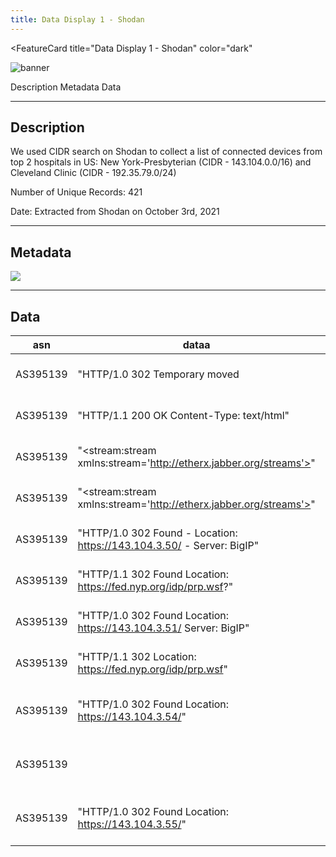 ```yaml
---
title: Data Display 1 - Shodan
---
```



<FeatureCard
  title="Data Display 1 - Shodan"
  color="dark"
  >

![banner](images/shodan.png)

</FeatureCard>

<AnchorLinks>
  <AnchorLink>Description</AnchorLink>
  <AnchorLink>Metadata</AnchorLink>
  <AnchorLink>Data</AnchorLink>

</AnchorLinks>

***

## Description

We used CIDR search on Shodan to collect a list of connected devices from top 2 hospitals in US: New York-Presbyterian (CIDR - 143.104.0.0/16) and Cleveland Clinic (CIDR - 192.35.79.0/24)

Number of Unique Records: 421

Date: Extracted from Shodan on October 3rd, 2021

***

## Metadata

![](images/metadata.png)

***

## Data

| asn | dataa | ip | ip_str | port | timestampp | hostnames | domains | area_code | city | country_code | country_code3 | country_name | dma_code | latitude | longitude | postal_code | region_code | opts | org | isp | os | uptime | link | product | version | devicetype | info | cpe | html | shodan_module | crawler | transport | tags | cidr |
| --- | --- | --- | --- | --- | --- | --- | --- | --- | --- | --- | --- | --- | --- | --- | --- | --- | --- | --- | --- | --- | --- | --- | --- | --- | --- | --- | --- | --- | --- | --- | --- | --- | --- | --- |
| AS395139 |	"HTTP/1.0 302 Temporary moved | 2405957934 | 143.104.1.46 | 80 | 2021-09-28T22:47:58.682083 |  |  |  | New York City | US |  | United States |  | 40.71427 | -74.00597 | | NY | | NewYork-Presbyterian Hospital | NewYork-Presbyterian Hospital |	NULL | NULL	| NULL	| NULL	| NULL	| NULL	| NULL	| NULL	| NULL	| http	| bf213bc419cc8491376c12af31e32623c1b6f467	| tcp	| NULL	| 143.104.0.0/16 |
| AS395139 | "HTTP/1.1 200 OK Content-Type: text/html" |	2405957934	| 143.104.1.46	| 443	| 2021-09-30T02:57:19.000176	| []	| []	| NULL	| New York City	| US	| NULL	| United States	| NULL	| 40.71427	| -74.00597	| NULL	| NY	| NULL	| NewYork-Presbyterian Hospital	| NewYork-Presbyterian Hospital	| NULL	| NULL	| NULL	| NULL	| NULL	| NULL	| NULL	| NULL	| NULL	| https	| 78039f81a0245caa8ab71c98182f0eff0ce52aab	| tcp	| NULL	| 143.104.0.0/16 |
| AS395139 | "<stream:stream xmlns:stream='http://etherx.jabber.org/streams'>"	| 2405958431	| 143.104.3.31	| 5269	| 2021-09-22T05:23:35.408479	| []	| []	| NULL	| New York City	| US	| NULL	| United States	| NULL | 40.71427	| -74.00597 |	NULL |	NY |	NULL |	NewYork-Presbyterian Hospital	| NewYork-Presbyterian Hospital |	NULL |	NULL	| NULL	| NULL	| NULL	| NULL	| NULL	| NULL	| NULL	| xmpp	| 49217c0cdcbcebaf23c2979ae16d4eba64180b1f	| tcp	| NULL	| 143.104.0.0/16 |
| AS395139 | 	"<stream:stream xmlns:stream='http://etherx.jabber.org/streams'>"	| 2405958432	| 143.104.3.32	| 5269	| 2021-09-23T02:56:48.888181	| []	| []	| NULL	| New York City	| US	| NULL	| United States	| NULL | 40.71427 |	-74.00597 |	NULL |	NY |	NULL |	NewYork-Presbyterian Hospital	| NewYork-Presbyterian Hospital	| NULL	| NULL	| NULL	| NULL	| NULL	| NULL	| NULL	| NULL	| NULL	| xmpp	| 2f5130275f52c94d38258ee96eca67b55cafa776	| tcp	| NULL	| 143.104.0.0/16 |
| AS395139 |	"HTTP/1.0 302 Found - Location: https://143.104.3.50/ - Server: BigIP" |	2405958450	| 143.104.3.50	| 80 |	2021-10-01T09:35:44.453720 |	[] |	[] |	NULL |	New York City |	US	| NULL |	United States	| NULL |	40.71427 |	-74.00597	| NULL |	NY |	NULL |	NewYork-Presbyterian Hospital |	NewYork-Presbyterian Hospital	| NULL |	NULL |	NULL |	NULL |	NULL |	NULL |	NULL |	NULL |	NULL |	http |	21255b11b05f5ce2a4cf82d3f9ebb017a5a1fdd1 |	tcp	| NULL |	143.104.0.0/16 |
| AS395139 | "HTTP/1.1 302 Found Location: https://fed.nyp.org/idp/prp.wsf?" | 2405958450 | 143.104.3.50 | 443 | 2021-10-01T19:04:53.572662 | [] | [] | NULL | New York City | US | NULL | United States | NULL | 40.71427 | -74.00597 | NULL | NY | NULL | NewYork-Presbyterian Hospital | NewYork-Presbyterian Hospital | NULL | NULL | NULL | Microsoft IIS httpd | 8.5 | NULL | NULL | "['cpe:/a:microsoft:internet_information_server:8.5' |  'cpe:/o:microsoft:windows']" | NULL | https | 21255b11b05f5ce2a4cf82d3f9ebb017a5a1fdd1 | tcp | NULL | 143.104.0.0/16 |
| AS395139 | "HTTP/1.0 302 Found Location: https://143.104.3.51/ Server: BigIP" | 2405958451 | 143.104.3.51 | 80 | 2021-09-13T23:54:25.812464 | [] | [] | NULL | New York City | US | NULL | United States | NULL | 40.71427 | -74.00597 | NULL | NY | NULL | NewYork-Presbyterian Hospital | NewYork-Presbyterian Hospital | NULL | NULL | NULL | NULL | NULL | NULL | NULL | NULL | NULL | http | de861e38ad9739a151ba9b1499d28fd87f646fd3 | tcp | NULL | 143.104.0.0/16 |
| AS395139 | "HTTP/1.1 302 Location: https://fed.nyp.org/idp/prp.wsf" | 2405958451 | 143.104.3.51 | 443 | 2021-09-14T03:42:31.994207 | [] | [] | NULL | New York City | US | NULL | United States | NULL | 40.71427 | -74.00597 | NULL | NY | NULL | NewYork-Presbyterian Hospital | NewYork-Presbyterian Hospital | NULL | NULL | NULL | Microsoft IIS httpd | 8.5 | NULL | NULL | "['cpe:/a:microsoft:internet_information_server:8.5' |  'cpe:/o:microsoft:windows']" | NULL | https | de861e38ad9739a151ba9b1499d28fd87f646fd3 | tcp | NULL | 143.104.0.0/16 |
| AS395139 | "HTTP/1.0 302 Found Location: https://143.104.3.54/" | 2405958454 | 143.104.3.54 | 80 | 2021-10-01T09:50:58.398270 | "['autodiscover-ext-c.nyp.org']" | "['nyp.org']" | NULL | New York City | US | NULL | United States | NULL | 40.71427 | -74.00597 | NULL | NY | NULL | NewYork-Presbyterian Hospital | NewYork-Presbyterian Hospital | NULL | NULL | NULL | NULL | NULL | NULL | NULL | NULL | NULL | http | 42f86247b760542c0192b61c60405edc5db01d55 | tcp | NULL | 143.104.0.0/16 |
| AS395139 |  | 2405958454 | 143.104.3.54 | 443 | 2021-10-03T14:35:48.097270 | "['autodiscover-ext-c.nyp.org']" | "['nyp.org']" | NULL | New York City | US | NULL | United States | NULL | 40.71427 | -74.00597 | NULL | NY | NULL | NewYork-Presbyterian Hospital | NewYork-Presbyterian Hospital | NULL | NULL | NULL | NULL | NULL | NULL | NULL | NULL | NULL | https | 78039f81a0245caa8ab71c98182f0eff0ce52aab | tcp | NULL | 143.104.0.0/16 |
| AS395139 | "HTTP/1.0 302 Found Location: https://143.104.3.55/" | 2405958455 | 143.104.3.55 | 80 | 2021-09-28T03:09:13.223189 | "['autodiscover-ext-s.nyp.org']" | "['nyp.org']" | NULL | New York City | US | NULL | United States | NULL | 40.71427 | -74.00597 | NULL | NY | NULL | NewYork-Presbyterian Hospital | NewYork-Presbyterian Hospital | NULL | NULL | NULL | NULL | NULL | NULL | NULL | NULL | NULL | http | 21255b11b05f5ce2a4cf82d3f9ebb017a5a1fdd1 | tcp | NULL | 143.104.0.0/16 |
